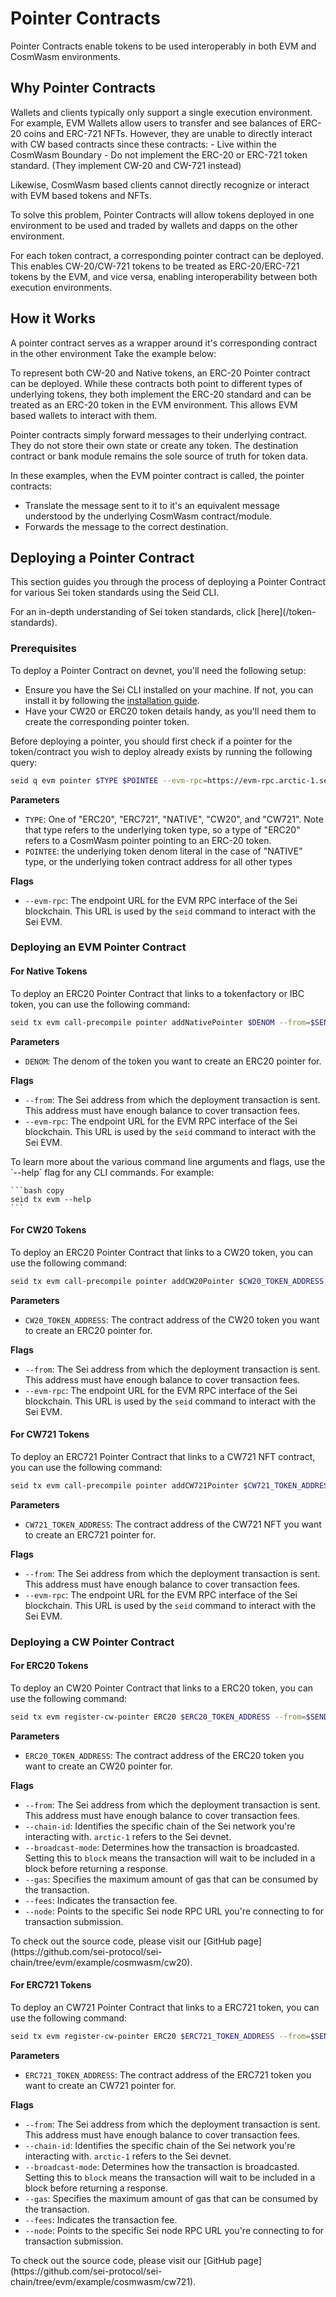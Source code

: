 
# Pointer Contracts

Pointer Contracts enable tokens to be used interoperably in both EVM and CosmWasm environments.

## Why Pointer Contracts

<ImageWithCaption img={PointerContractsWithout} alt="Without Pointer Contracts" caption="A world without pointer contracts"/>
Wallets and clients typically only support a single execution environment. For example, EVM Wallets allow users to transfer and see balances of ERC-20 coins and ERC-721 NFTs.
However, they are unable to directly interact with CW based contracts since these contracts:
- Live within the CosmWasm Boundary
- Do not implement the ERC-20 or ERC-721 token standard. (They implement CW-20 and CW-721 instead)

Likewise, CosmWasm based clients cannot directly recognize or interact with EVM based tokens and NFTs.

To solve this problem, Pointer Contracts will allow tokens deployed in one environment to be used and traded by wallets and dapps on the other environment.
<ImageWithCaption img={PointerContractsSimplified} alt="With Pointer Contracts" caption="With pointer contracts, all tokens can be accessed by wallets of either environment"/>

For each token contract, a corresponding pointer contract can be deployed.
This enables CW-20/CW-721 tokens to be treated as ERC-20/ERC-721 tokens by the EVM, and vice versa, enabling interoperability between both execution environments.


## How it Works
A pointer contract serves as a wrapper around it's corresponding contract in the other environment
Take the example below:
<ImageWithCaption img={HowItWorks} alt="How it works" caption="EVM Pointer contracts for CW-20 tokens and Native tokens"/>

To represent both CW-20 and Native tokens, an ERC-20 Pointer contract can be deployed.
While these contracts both point to different types of underlying tokens, they both implement the ERC-20 standard and can be treated as an ERC-20 token in the EVM environment.
This allows EVM based wallets to interact with them.

Pointer contracts simply forward messages to their underlying contract. They do not store their own state or create any token. 
The destination contract or bank module remains the sole source of truth for token data.

In these examples, when the EVM pointer contract is called, the pointer contracts:
- Translate the message sent to it to it's an equivalent message understood by the underlying CosmWasm contract/module.
- Forwards the message to the correct destination.

## Deploying a Pointer Contract

This section guides you through the process of deploying a Pointer Contract for various Sei token standards using the Seid CLI.

<Callout type="info">
  For an in-depth understanding of Sei token standards, click
  [here](/token-standards).
</Callout>

### Prerequisites

To deploy a Pointer Contract on devnet, you'll need the following setup:

- Ensure you have the Sei CLI installed on your machine. If not, you can install it by following the [installation guide](/quickstart/installing-seid.mdx).
- Have your CW20 or ERC20 token details handy, as you'll need them to create the corresponding pointer token.

Before deploying a pointer, you should first check if a pointer for the token/contract you wish to deploy already exists by running the following query:

```bash copy
seid q evm pointer $TYPE $POINTEE --evm-rpc=https://evm-rpc.arctic-1.seinetwork.io/
```

**Parameters**

- `TYPE`: One of "ERC20", "ERC721", "NATIVE", "CW20", and "CW721". Note that type refers to the underlying token type, so a type of "ERC20" refers to a CosmWasm pointer pointing to an ERC-20 token.
- `POINTEE`: the underlying token denom literal in the case of "NATIVE" type, or the underlying token contract address for all other types

**Flags**

- `--evm-rpc`: The endpoint URL for the EVM RPC interface of the Sei blockchain. This URL is used by the `seid` command to interact with the Sei EVM.

### Deploying an EVM Pointer Contract

#### For Native Tokens

To deploy an ERC20 Pointer Contract that links to a tokenfactory or IBC token, you can use the following command:

```bash copy
seid tx evm call-precompile pointer addNativePointer $DENOM --from=$SENDER --evm-rpc=https://evm-rpc.arctic-1.seinetwork.io/
```

**Parameters**

- `DENOM`: The denom of the token you want to create an ERC20 pointer for.

**Flags**

- `--from`: The Sei address from which the deployment transaction is sent. This address must have enough balance to cover transaction fees.
- `--evm-rpc`: The endpoint URL for the EVM RPC interface of the Sei blockchain. This URL is used by the `seid` command to interact with the Sei EVM.

<Callout type="info">
  To learn more about the various command line arguments and flags, use the
  `--help` flag for any CLI commands. For example:

    ```bash copy
    seid tx evm --help
    ```

</Callout>

#### For CW20 Tokens

To deploy an ERC20 Pointer Contract that links to a CW20 token, you can use the following command:

```bash copy
seid tx evm call-precompile pointer addCW20Pointer $CW20_TOKEN_ADDRESS --from=$SENDER --evm-rpc=https://evm-rpc.arctic-1.seinetwork.io/
```

**Parameters**

- `CW20_TOKEN_ADDRESS`: The contract address of the CW20 token you want to create an ERC20 pointer for.

**Flags**

- `--from`: The Sei address from which the deployment transaction is sent. This address must have enough balance to cover transaction fees.
- `--evm-rpc`: The endpoint URL for the EVM RPC interface of the Sei blockchain. This URL is used by the `seid` command to interact with the Sei EVM.

#### For CW721 Tokens

To deploy an ERC721 Pointer Contract that links to a CW721 NFT contract, you can use the following command:

```bash copy
seid tx evm call-precompile pointer addCW721Pointer $CW721_TOKEN_ADDRESS --from=$SENDER --evm-rpc=https://evm-rpc.arctic-1.seinetwork.io/
```

**Parameters**

- `CW721_TOKEN_ADDRESS`: The contract address of the CW721 NFT you want to create an ERC721 pointer for.

**Flags**

- `--from`: The Sei address from which the deployment transaction is sent. This address must have enough balance to cover transaction fees.
- `--evm-rpc`: The endpoint URL for the EVM RPC interface of the Sei blockchain. This URL is used by the `seid` command to interact with the Sei EVM.

### Deploying a CW Pointer Contract

#### For ERC20 Tokens

To deploy an CW20 Pointer Contract that links to a ERC20 token, you can use the following command:

```bash copy
seid tx evm register-cw-pointer ERC20 $ERC20_TOKEN_ADDRESS --from=$SENDER --chain-id=arctic-1 --broadcast-mode=block --gas=250000 --fees=25000usei --node=https://rpc-arctic-1.sei-apis.com/
```

**Parameters**

- `ERC20_TOKEN_ADDRESS`: The contract address of the ERC20 token you want to create an CW20 pointer for.

**Flags**

- `--from`: The Sei address from which the deployment transaction is sent. This address must have enough balance to cover transaction fees.
- `--chain-id`: Identifies the specific chain of the Sei network you're interacting with. `arctic-1` refers to the Sei devnet.
- `--broadcast-mode`: Determines how the transaction is broadcasted. Setting this to `block` means the transaction will wait to be included in a block before returning a response.
- `--gas`: Specifies the maximum amount of gas that can be consumed by the transaction.
- `--fees`: Indicates the transaction fee.
- `--node`: Points to the specific Sei node RPC URL you're connecting to for transaction submission.

<Callout type="info">
  To check out the source code,
  please visit our [GitHub
  page](https://github.com/sei-protocol/sei-chain/tree/evm/example/cosmwasm/cw20).
</Callout>

#### For ERC721 Tokens

To deploy an CW721 Pointer Contract that links to a ERC721 token, you can use the following command:

```bash copy
seid tx evm register-cw-pointer ERC20 $ERC721_TOKEN_ADDRESS --from=$SENDER --chain-id=arctic-1 --broadcast-mode=block --gas=250000 --fees=25000usei --node=https://rpc-arctic-1.sei-apis.com/
```

**Parameters**

- `ERC721_TOKEN_ADDRESS`: The contract address of the ERC721 token you want to create an CW721 pointer for.

**Flags**

- `--from`: The Sei address from which the deployment transaction is sent. This address must have enough balance to cover transaction fees.
- `--chain-id`: Identifies the specific chain of the Sei network you're interacting with. `arctic-1` refers to the Sei devnet.
- `--broadcast-mode`: Determines how the transaction is broadcasted. Setting this to `block` means the transaction will wait to be included in a block before returning a response.
- `--gas`: Specifies the maximum amount of gas that can be consumed by the transaction.
- `--fees`: Indicates the transaction fee.
- `--node`: Points to the specific Sei node RPC URL you're connecting to for transaction submission.

<Callout type="info">
  To check out the source code,
  please visit our [GitHub
  page](https://github.com/sei-protocol/sei-chain/tree/evm/example/cosmwasm/cw721).
</Callout>
